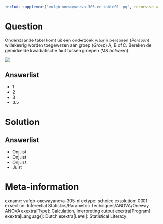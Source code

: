 ```r
include_supplement("vufgb-onewayanova-305-en-table01.jpg", recursive = TRUE)
```

Question
========

Onderstaande tabel komt uit een onderzoek waarin personen (*Persoon*) willekeurig worden toegewezen aan groep (*Groep*) A, B of C. Bereken de gemiddelde kwadratische fout tussen groepen (*MS between*).

![](vufgb-onewayanova-305-en-table01.jpg)
  
Answerlist
----------
* 1
* 2
* 3
* 3.5

Solution
========

Answerlist
----------
* Onjuist
* Onjuist
* Onjuist
* Juist

Meta-information
================
exname: vufgb-onewayanova-305-nl
extype: schoice
exsolution: 0001
exsection: Inferential Statistics/Parametric Techniques/ANOVA/Oneway ANOVA
exextra[Type]: Calculation, Interpreting output
exextra[Program]: 
exextra[Language]: Dutch
exextra[Level]: Statistical Literacy
